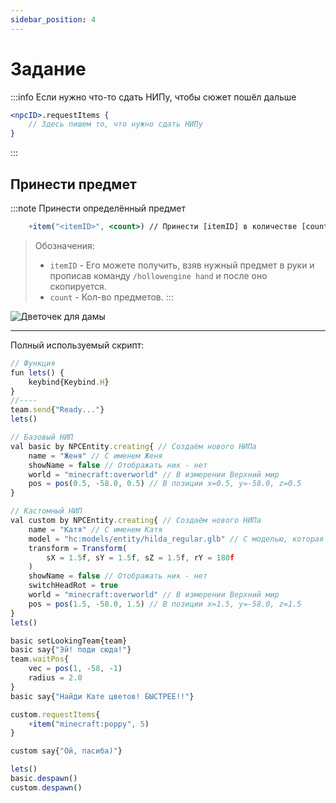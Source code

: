 ```yaml
---
sidebar_position: 4
---
```


# Задание

:::info Если нужно что-то сдать НИПу, чтобы сюжет пошёл дальше
```jsx
<npcID>.requestItems {
    // Здесь пишем то, что нужно сдать НИПу
}
```
:::

## Принести предмет

:::note Принести определённый предмет
```jsx
    +item("<itemID>", <count>) // Принести [itemID] в количестве [count]
```
> Обозначения:
> - `itemID` - Его можете получить, взяв нужный предмет в руки и прописав команду `/hollowengine hand` и после оно скопируется.
> - `count` - Кол-во предметов.
:::

![Дветочек для дамы](../../.resourses/npc-quest.gif)

---

Полный используемый скрипт:
```jsx
// Функция
fun lets() {
	keybind{Keybind.H}
}
//----
team.send{"Ready..."}
lets()

// Базовый НИП
val basic by NPCEntity.creating{ // Создаём нового НИПа
	name = "Женя" // С именем Женя
	showName = false // Отображать ник - нет
	world = "minecraft:overworld" // В измерении Верхний мир
	pos = pos(0.5, -58.0, 0.5) // В позиции x=0.5, y=-58.0, z=0.5
}

// Кастомный НИП
val custom by NPCEntity.creating{ // Создаём нового НИПа
	name = "Катя" // С именем Катя
	model = "hc:models/entity/hilda_regular.glb" // С моделью, которая находится в пути `hollowengine/assets/models/entity/hilda_regular.glb`
	transform = Transform(
		sX = 1.5f, sY = 1.5f, sZ = 1.5f, rY = 180f
	)
	showName = false // Отображать ник - нет
	switchHeadRot = true
	world = "minecraft:overworld" // В измерении Верхний мир
	pos = pos(1.5, -58.0, 1.5) // В позиции x=1.5, y=-58.0, z=1.5
}
lets()

basic setLookingTeam{team}
basic say{"Эй! поди сюда!"}
team.waitPos{
	vec = pos(1, -58, -1)
	radius = 2.0
}
basic say{"Найди Кате цветов! БЫСТРЕЕ!!"}

custom.requestItems{
	+item("minecraft:poppy", 5)
}

custom say{"Ой, пасиба)"}

lets()
basic.despawn()
custom.despawn()
```
